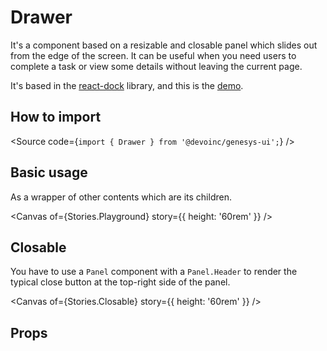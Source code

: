 

<Meta of={Stories} />

# Drawer

It's a component based on a resizable and closable panel which slides out from the edge of the screen.
It can be useful when you need users to complete a task or view some details
without leaving the current page.

It's based in the [react-dock](https://www.npmjs.com/package/react-dock) library,
and this is the [demo](https://alexkuz.github.io/react-dock/demo/).

## How to import

<Source code={`import { Drawer } from '@devoinc/genesys-ui';`} />

## Basic usage

As a wrapper of other contents which are its children.

<Canvas of={Stories.Playground} story={{ height: '60rem' }} />

## Closable

You have to use a `Panel` component with a `Panel.Header` to render the typical
close button at the top-right side of the panel.

<Canvas of={Stories.Closable} story={{ height: '60rem' }} />

## Props

<ArgTypes of={Stories} />
